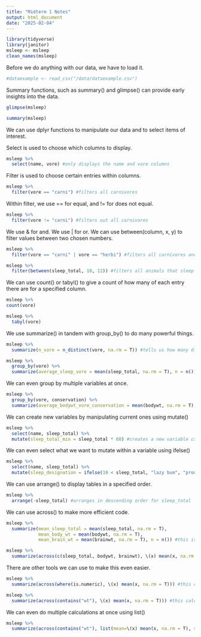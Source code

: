```yaml
---
title: "Midterm 1 Notes"
output: html_document
date: "2025-02-04"
---
```


```r
library(tidyverse)
library(janitor)
msleep <- msleep
clean_names(msleep)
```
Before we do anything with our data, we have to load it.
```r
#dataexample <- read_csv("/data/dataexample.csv")
```

Summary functions, such as summary() and glimpse() can provide early insights into the data.

```r
glimpse(msleep)
```
```r
summary(msleep)
```
We can use dplyr functions to manipulate our data and to select items of interest.

Select is used to choose which columns to display.
```r
msleep %>% 
  select(name, vore) #only displays the name and vore columns
```
Filter is used to choose certain entries within columns.
```r
msleep %>% 
  filter(vore == "carni") #filters all carnivores
```
Within filter, we use == for equal, and != for does not equal.
```r
msleep %>%
  filter(vore != "carni") #filters out all carnivores
```
We use & for and. We use | for or. We can use between(column, x, y) to filter values between two chosen numbers.
```r
msleep %>% 
  filter(vore == "carni" | vore == "herbi") #filters all carnivores and herbivores
```
```r
msleep %>% 
  filter(between(sleep_total, 10, 12)) #filters all animals that sleep between 10 and 12 hours total each day.
```

We can use count() or tabyl() to give a count of how many of each entry there are for a specified column.
```r
msleep %>% 
count(vore)
```
```r
msleep %>% 
  tabyl(vore)
```
We use summarize() in tandem with group_by() to do many powerful things.
```r
msleep %>% 
  summarize(n_vore = n_distinct(vore, na.rm = T)) #tells us how many distinct entries there are for the vore column while also    excluding NAs
```
```r
msleep %>% 
  group_by(vore) %>% 
  summarize(average_sleep_vore = mean(sleep_total, na.rm = T), n = n()) #this groups by vore and then calculates the mean sleep total and puts it into a new column called average_sleep_vore. It also displays the total n for each category using n = n().
```
We can even group by multiple variables at once.
```r
msleep %>% 
  group_by(vore, conservation) %>% 
  summarize(average_bodywt_vore_conservation = mean(bodywt, na.rm = T), n = n())
```

We can create new variables by manipulating current ones using mutate()
```r
msleep %>% 
  select(name, sleep_total) %>% 
  mutate(sleep_total_min = sleep_total * 60) #creates a new variable called sleep_total_min that converts sleep_total from hours   to minutes.
```
We can even select what we want to mutate within a variable using ifelse()
```r
msleep %>% 
  select(name, sleep_total) %>% 
  mutate(sleep_designation = ifelse(10 < sleep_total, "lazy bum", "productive member of society"))
```
We can use arrange() to display tables in a specified order.
```r
msleep %>% 
  arrange(-sleep_total) #arranges in descending order for sleep_total
```
We can use across() to make more efficient code.
```r
msleep %>% 
  summarize(mean_sleep_total = mean(sleep_total, na.rm = T),
            mean_body_wt = mean(bodywt, na.rm = T),
            mean_brain_wt = mean(brainwt, na.rm = T), n = n()) #this is a lot
```
```r
msleep %>% 
  summarize(across(c(sleep_total, bodywt, brainwt), \(x) mean(x, na.rm = T)))
```
There are other tools we can use to make this even easier.
```r
msleep %>% 
  summarize(across(where(is.numeric), \(x) mean(x, na.rm = T))) #this calculates the mean of all numerics.
```
```r
msleep %>% 
  summarize(across(contains("wt"), \(x) mean(x, na.rm = T))) #this calculates the mean of all variables that contain "wt" in them.
```
We can even do multiple calculations at once using list()
```r
msleep %>% 
  summarize(across(contains("wt"), list(mean=\(x) mean(x, na.rm = T), sd=\(x) sd(x, na.rm = T)))) #gives us both the mean and standard deviation of variables containing "wt"
```






















